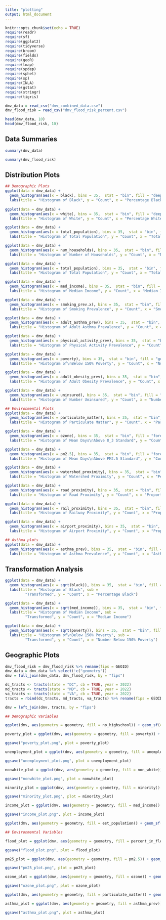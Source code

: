 ```yaml
---
title: "plotting"
output: html_document
---
```


```r
knitr::opts_chunk$set(echo = TRUE)
require(readr)
require(sf)
require(ggplot2)
require(tidyverse)
require(broom)
require(fields)
require(geoR)
require(tmap)
require(spdep)
require(sphet)
require(sp)
require(INLA)
require(gstat)
require(stringr)
require(tigris)
```

```r
dmv_data = read_csv("dmv_combined_data.csv")
dmv_flood_risk = read_csv("dmv_flood_risk_percent.csv")
```

```r
head(dmv_data, 10)
head(dmv_flood_risk, 10)
```

## Data Summaries

```r
summary(dmv_data)
```

```r
summary(dmv_flood_risk)
```

## Distribution Plots

```r
## Demographic Plots
ggplot(data = dmv_data) + 
  geom_histogram(aes(x = black), bins = 35,  stat = "bin", fill = "deepskyblue") + 
  labs(title = "Histogram of Black", y = "Count", x = "Percentage Black")
  
ggplot(data = dmv_data) + 
  geom_histogram(aes(x = white), bins = 35,  stat = "bin", fill = "deepskyblue") + 
  labs(title = "Histogram of White", y = "Count", x = "Percentage White")

ggplot(data = dmv_data) + 
  geom_histogram(aes(x = total_population), bins = 35,  stat = "bin", fill = "deepskyblue") + 
  labs(title = "Histogram of Total Population", y = "Count", x = "Total Population")

ggplot(data = dmv_data) + 
  geom_histogram(aes(x = num_households), bins = 35,  stat = "bin", fill = "goldenrod") + 
  labs(title = "Histogram of Number of Households", y = "Count", x = "Number of Households")

ggplot(data = dmv_data) + 
  geom_histogram(aes(x = total_population), bins = 35,  stat = "bin", fill = "goldenrod") + 
  labs(title = "Histogram of Total Population", y = "Count", x = "Total Population")

ggplot(data = dmv_data) + 
  geom_histogram(aes(x = med_income), bins = 35,  stat = "bin", fill = "goldenrod") + 
  labs(title = "Histogram of Median Income", y = "Count", x = "Median Income")

ggplot(data = dmv_data) + 
  geom_histogram(aes(x = smoking_prev.x), bins = 35,  stat = "bin", fill = "goldenrod") + 
  labs(title = "Histogram of Smoking Prevalence", y = "Count", x = "Smoking Prevalence")

ggplot(data = dmv_data) + 
  geom_histogram(aes(x = adult_asthma_prev), bins = 35,  stat = "bin", fill = "goldenrod") + 
  labs(title = "Histogram of Adult Asthma Prevalence", y = "Count", x = "Adult Asthma Prevalence")

ggplot(data = dmv_data) + 
  geom_histogram(aes(x = physical_activity_prev), bins = 35,  stat = "bin", fill = "goldenrod") + 
  labs(title = "Histogram of Physical Activity Prevalence", y = "Count", x = "Physical Activity Prevalence")

ggplot(data = dmv_data) + 
  geom_histogram(aes(x = poverty), bins = 35,  stat = "bin", fill = "goldenrod") + 
  labs(title = "Histogram of\nBelow 150% Poverty", y = "Count", x = "Number Below 150% Poverty")

ggplot(data = dmv_data) + 
  geom_histogram(aes(x = adult_obesity_prev), bins = 35,  stat = "bin", fill = "goldenrod") + 
  labs(title = "Histogram of Adult Obesity Prevalence", y = "Count", x = "Adult Obesity Prevalence")

ggplot(data = dmv_data) + 
  geom_histogram(aes(x = uninsured), bins = 35,  stat = "bin", fill = "goldenrod") + 
  labs(title = "Histogram of Number Uninsured", y = "Count", x = "Number Uninsured")

## Environmental Plots
ggplot(data = dmv_data) + 
  geom_histogram(aes(x = particulate_matter), bins = 35,  stat = "bin", fill = "forestgreen") + 
  labs(title = "Histogram of Particulate Matter", y = "Count", x = "Particulate Matter")

ggplot(data = dmv_data) + 
  geom_histogram(aes(x = ozone), bins = 35,  stat = "bin", fill = "forestgreen") + 
  labs(title = "Histogram of Mean Days\nAbove O_3 Standard", y = "Count", x = "Mean Days\nAbove O_3 Standard")

ggplot(data = dmv_data) + 
  geom_histogram(aes(x = pm2.5), bins = 35,  stat = "bin", fill = "forestgreen") + 
  labs(title = "Histogram of Mean Days\nAbove PM2.5 Standard", y = "Count", x = "Mean Days\nAbove PM2.5 Standard")

ggplot(data = dmv_data) + 
  geom_histogram(aes(x = watershed_proximity), bins = 35,  stat = "bin", fill = "darkorchid") + 
  labs(title = "Histogram of Watershed Proximity", y = "Count", x = "Percentage Insecting Impacted Watershed")

ggplot(data = dmv_data) + 
  geom_histogram(aes(x = road_proximity), bins = 35,  stat = "bin", fill = "darkorchid") + 
  labs(title = "Histogram of Road Proximity", y = "Count", x = "Proportion within 1-Mile\nBuffer of Roads/Highways")

ggplot(data = dmv_data) + 
  geom_histogram(aes(x = rail_proximity), bins = 35,  stat = "bin", fill = "darkorchid") + 
  labs(title = "Histogram of Railway Proximity", y = "Count", x = "Proportion within 1-Mile\nBuffer of Railways")

ggplot(data = dmv_data) + 
  geom_histogram(aes(x = airport_proximity), bins = 35,  stat = "bin", fill = "darkorchid") + 
  labs(title = "Histogram of Airport Proximity", y = "Count", x = "Proportion within 1-Mile\nBuffer of Airport")
```


```r
## Asthma plots
ggplot(data = dmv_data) + 
  geom_histogram(aes(x = asthma_prev), bins = 35,  stat = "bin", fill = "firebrick") + 
  labs(title = "Histogram of Asthma Prevalence", y = "Count", x = "Asthma Prevalence")
```

## Transformation Analysis

```r
ggplot(data = dmv_data) + 
  geom_histogram(aes(x = sqrt(black)), bins = 35,  stat = "bin", fill = "deepskyblue") + 
  labs(title = "Histogram of Black", sub = 
         "Transformed", y = "Count", x = "Percentage Black")

ggplot(data = dmv_data) + 
  geom_histogram(aes(x = sqrt(med_income)), bins = 35,  stat = "bin", fill = "goldenrod") + 
  labs(title = "Histogram of Median Income", sub = 
         "Transformed", y = "Count", x = "Median Income")

ggplot(data = dmv_data) + 
  geom_histogram(aes(x = sqrt(poverty)), bins = 35,  stat = "bin", fill = "goldenrod") + 
  labs(title = "Histogram of\nBelow 150% Poverty", sub = 
         "Transformed", y = "Count", x = "Number Below 150% Poverty")

```


## Geographic Plots

```r
dmv_flood_risk = dmv_flood_risk %>% rename(fips = GEOID)
dmv_data = dmv_data %>% select(!c("geometry"))
dmv = full_join(dmv_data, dmv_flood_risk, by = "fips")

dc_tracts <- tracts(state = "DC", cb = TRUE, year = 2022)
md_tracts <- tracts(state = "MD", cb = TRUE, year = 2022)
va_tracts <- tracts(state = "VA", cb = TRUE, year = 2022)
tracts = rbind(dc_tracts, md_tracts, va_tracts) %>% rename(fips = GEOID) %>% mutate(fips = as.double(fips)) %>% select(!c("STATEFP", "COUNTYFP", "TRACTCE", "AFFGEOID", "NAME", "NAMELSAD", "STUSPS", "NAMELSADCO", "STATE_NAME", "LSAD", "ALAND", "AWATER"))

dmv = left_join(dmv, tracts, by = "fips")
```


```r
## Demographic Variables

ggplot(dmv, aes(geometry = geometry, fill = no_highschool)) + geom_sf(col = NA) + coord_sf() + scale_fill_viridis_c() + labs(title = "No High-School Diploma", subtitle = "DMV Area", xlab = "Longitude", ylab = "Latitude", fill = "Prevalence") + theme(legend.position = "top", legend.title.position = "top", plot.margin = unit(c(0.05, 0.05, 0.05, 0.05), "cm"))

poverty_plot = ggplot(dmv, aes(geometry = geometry, fill = poverty)) + geom_sf(col = NA) + coord_sf() + scale_fill_viridis_c() + labs(title = "Poverty Rate", subtitle = "DMV Area", xlab = "Longitude", ylab = "Latitude", fill = "Prevalence") + theme(legend.position = "top", legend.title.position = "top", plot.margin = unit(c(0.05, 0.05, 0.05, 0.05), "cm"))

ggsave("poverty_plot.png", plot = poverty_plot)

unemployment_plot = ggplot(dmv, aes(geometry = geometry, fill = unemployment)) + geom_sf(col = NA) + coord_sf() + scale_fill_viridis_c() + labs(title = "Unemployment Rate", subtitle = "DMV Area", xlab = "Longitude", ylab = "Latitude", fill = "Prevalence") + theme(legend.position = "top", legend.title.position = "top", plot.margin = unit(c(0.05, 0.05, 0.05, 0.05), "cm"))

ggsave("unemployment_plot.png", plot = unemployment_plot)

nonwhite_plot = ggplot(dmv, aes(geometry = geometry, fill = non_white)) + geom_sf(col = NA) + coord_sf() + scale_fill_viridis_c() + labs(title = "Non-White Percentage", subtitle = "DMV Area", xlab = "Longitude", ylab = "Latitude", fill = "Percentage") + theme(legend.position = "top", legend.title.position = "top", plot.margin = unit(c(0.05, 0.05, 0.05, 0.05), "cm"))

ggsave("nonwhite_plot.png", plot = nonwhite_plot)

minority_plot = ggplot(dmv, aes(geometry = geometry, fill = minority)) + geom_sf(col = NA) + coord_sf() + scale_fill_viridis_c() + labs(title = "Minority Prevalence", subtitle = "DMV Area", xlab = "Longitude", ylab = "Latitude", fill = "Prevalence") + theme(legend.position = "top", legend.title.position = "top", plot.margin = unit(c(0.05, 0.05, 0.05, 0.05), "cm"))

ggsave("minority_plot.png", plot = minority_plot)

income_plot = ggplot(dmv, aes(geometry = geometry, fill = med_income)) + geom_sf(col = NA) + coord_sf() + scale_fill_viridis_c() + labs(title = "Median Household Income", subtitle = "DMV Area", xlab = "Longitude", ylab = "Latitude", fill = "Income") + theme(legend.position = "top", legend.title.position = "top", plot.margin = unit(c(0.05, 0.05, 0.05, 0.05), "cm"))

ggsave("income_plot.png", plot = income_plot)

ggplot(dmv, aes(geometry = geometry, fill = est_population)) + geom_sf(col = NA) + coord_sf() + scale_fill_viridis_c() + labs(title = "Estimated Population", subtitle = "DMV Area", xlab = "Longitude", ylab = "Latitude", fill = "Population") + theme(legend.position = "top", legend.title.position = "top", plot.margin = unit(c(0.05, 0.05, 0.05, 0.05), "cm"))

## Environmental Variables

flood_plot = ggplot(dmv, aes(geometry = geometry, fill = percent_in_flood_zone)) + geom_sf(col = NA) + coord_sf() + scale_fill_viridis_c() + labs(title = "Percent in Flood Zone", subtitle = "DMV Area", xlab = "Longitude", ylab = "Latitude", fill = "Percent") + theme(legend.position = "top", legend.title.position = "top", plot.margin = unit(c(0.05, 0.05, 0.05, 0.05), "cm"))

ggsave("flood_plot.png", plot = flood_plot)

pm25_plot = ggplot(dmv, aes(geometry = geometry, fill = pm2.5)) + geom_sf(col = NA) + coord_sf() + scale_fill_viridis_c() + labs(title = "PM2.5 Burden", subtitle = "DMV Area", xlab = "Longitude", ylab = "Latitude", fill = "Mean Days Above Standard") + theme(legend.position = "top", legend.title.position = "top", plot.margin = unit(c(0.05, 0.05, 0.05, 0.05), "cm"))

ggsave("pm25_plot.png", plot = pm25_plot)

ozone_plot = ggplot(dmv, aes(geometry = geometry, fill = ozone)) + geom_sf(col = NA) + coord_sf() + scale_fill_viridis_c() + labs(title = "Ozone Burden", subtitle = "DMV Area", xlab = "Longitude", ylab = "Latitude", fill = "Mean Days Above Standard") + theme(legend.position = "top", legend.title.position = "top", plot.margin = unit(c(0.05, 0.05, 0.05, 0.05), "cm"))

ggsave("ozone_plot.png", plot = ozone_plot)

ggplot(dmv, aes(geometry = geometry, fill = particulate_matter)) + geom_sf(col = NA) + coord_sf() + scale_fill_viridis_c() + labs(title = "Particulate Matter", subtitle = "DMV Area", xlab = "Longitude", ylab = "Latitude", fill = "Concentration") + theme(legend.position = "top", legend.title.position = "top", plot.margin = unit(c(0.05, 0.05, 0.05, 0.05), "cm"))
```

```r
asthma_plot = ggplot(dmv, aes(geometry = geometry, fill = asthma_prev)) + geom_sf(col = NA) + coord_sf() + scale_fill_viridis_c() + labs(title = "Asthma Prevalence", subtitle = "DMV Area", xlab = "Longitude", ylab = "Latitude", fill = "Prevalence") + theme(legend.position = "top", legend.title.position = "top", plot.margin = unit(c(0.05, 0.05, 0.05, 0.05), "cm"))

ggsave("asthma_plot.png", plot = asthma_plot)

```
